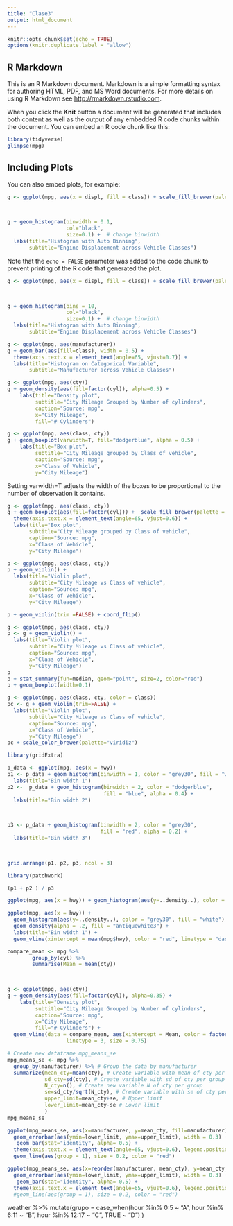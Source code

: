 ```yaml
---
title: "Clase3"
output: html_document
---
```


```r
knitr::opts_chunk$set(echo = TRUE)
options(knitr.duplicate.label = "allow")
```

## R Markdown

This is an R Markdown document. Markdown is a simple formatting syntax for authoring HTML, PDF, and MS Word documents. For more details on using R Markdown see <http://rmarkdown.rstudio.com>.

When you click the **Knit** button a document will be generated that includes both content as well as the output of any embedded R code chunks within the document. You can embed an R code chunk like this:

```r
library(tidyverse)
glimpse(mpg)
```

## Including Plots

You can also embed plots, for example:

```r
g <- ggplot(mpg, aes(x = displ, fill = class)) + scale_fill_brewer(palette = "Spectral")

 

g + geom_histogram(binwidth = 0.1, 
                   col="black", 
                   size=0.1) +  # change binwidth
  labs(title="Histogram with Auto Binning", 
       subtitle="Engine Displacement across Vehicle Classes") 
```

Note that the `echo = FALSE` parameter was added to the code chunk to prevent printing of the R code that generated the plot.

```r
g <- ggplot(mpg, aes(x = displ, fill = class)) + scale_fill_brewer(palette = "Spectral")

 

g + geom_histogram(bins = 10, 
                   col="black", 
                   size=0.1) +  # change binwidth
  labs(title="Histogram with Auto Binning", 
       subtitle="Engine Displacement across Vehicle Classes") 
```

```r
g <- ggplot(mpg, aes(manufacturer))
g + geom_bar(aes(fill=class), width = 0.5) +
  theme(axis.text.x = element_text(angle=65, vjust=0.7)) +
  labs(title="Histogram on Categorical Variable",
       subtitle="Manufacturer across Vehicle Classes")
```

```r
g <- ggplot(mpg, aes(cty))
g + geom_density(aes(fill=factor(cyl)), alpha=0.5) +
    labs(title="Density plot",
         subtitle="City Mileage Grouped by Number of cylinders",
         caption="Source: mpg",
         x="City Mileage",
         fill="# Cylinders")
```

```r
g <- ggplot(mpg, aes(class, cty))
g + geom_boxplot(varwidth=T, fill="dodgerblue", alpha = 0.5) +
    labs(title="Box plot",
         subtitle="City Mileage grouped by Class of vehicle",
         caption="Source: mpg",
         x="Class of Vehicle",
         y="City Mileage")
```
Setting varwidth=T adjusts the width of the boxes to be proportional to the number of observation it contains.

```r
g <- ggplot(mpg, aes(class, cty))
g + geom_boxplot(aes(fill=factor(cyl))) +  scale_fill_brewer(palette = "Spectral") +
  theme(axis.text.x = element_text(angle=65, vjust=0.6)) +
  labs(title="Box plot",
       subtitle="City Mileage grouped by Class of vehicle",
       caption="Source: mpg",
       x="Class of Vehicle",
       y="City Mileage")
```

```r
p <- ggplot(mpg, aes(class, cty))
p + geom_violin() +
  labs(title="Violin plot",
       subtitle="City Mileage vs Class of vehicle",
       caption="Source: mpg",
       x="Class of Vehicle",
       y="City Mileage")
```

```r
p + geom_violin(trim =FALSE) + coord_flip()
```

```r
g <- ggplot(mpg, aes(class, cty))
p <- g + geom_violin() +
  labs(title="Violin plot",
       subtitle="City Mileage vs Class of vehicle",
       caption="Source: mpg",
       x="Class of Vehicle",
       y="City Mileage")
p
p + stat_summary(fun=median, geom="point", size=2, color="red")
p + geom_boxplot(width=0.1)
```

```r
g <- ggplot(mpg, aes(class, cty, color = class))
pc <- g + geom_violin(trim=FALSE) +
  labs(title="Violin plot",
       subtitle="City Mileage vs Class of vehicle",
       caption="Source: mpg",
       x="Class of Vehicle",
       y="City Mileage")
pc + scale_color_brewer(palette="viridiz")
```

```r
library(gridExtra)
```

```r
p_data <- ggplot(mpg, aes(x = hwy))
p1 <- p_data + geom_histogram(binwidth = 1, color = "grey30", fill = "white") + 
  labs(title="Bin width 1")
p2 <-  p_data + geom_histogram(binwidth = 2, color = "dodgerblue", 
                               fill = "blue", alpha = 0.4) + 
  labs(title="Bin width 2")

 

p3 <- p_data + geom_histogram(binwidth = 2, color = "grey30", 
                              fill = "red", alpha = 0.2) + 
  labs(title="Bin width 3")

 

grid.arrange(p1, p2, p3, ncol = 3)
```

```r
library(patchwork)
```
```r
(p1 + p2 ) / p3
```

```r
ggplot(mpg, aes(x = hwy)) + geom_histogram(aes(y=..density..), color = "orange", fill = "white") +geom_density(alpha = .5, fill = "antiquewhite3") + labs(title="Bin width 1")
```


```r
ggplot(mpg, aes(x = hwy)) + 
  geom_histogram(aes(y=..density..), color = "grey30", fill = "white") +
  geom_density(alpha = .2, fill = "antiquewhite3") + 
  labs(title="Bin width 1") + 
  geom_vline(xintercept = mean(mpg$hwy), color = "red", linetype = "dashed")
```

```r
compare_mean <- mpg %>%
        group_by(cyl) %>%
        summarise(Mean = mean(cty))

 

g <- ggplot(mpg, aes(cty))
g + geom_density(aes(fill=factor(cyl)), alpha=0.35) + 
    labs(title="Density plot", 
         subtitle="City Mileage Grouped by Number of cylinders",
         caption="Source: mpg",
         x="City Mileage",
         fill="# Cylinders") + 
  geom_vline(data = compare_mean, aes(xintercept = Mean, color = factor(cyl)),
                   linetype = 3, size = 0.75)
```


```r
# Create new dataframe mpg_means_se
mpg_means_se <- mpg %>%
  group_by(manufacturer) %>% # Group the data by manufacturer
  summarize(mean_cty=mean(cty), # Create variable with mean of cty per group
            sd_cty=sd(cty), # Create variable with sd of cty per group
            N_cty=n(), # Create new variable N of cty per group
            se=sd_cty/sqrt(N_cty), # Create variable with se of cty per group
            upper_limit=mean_cty+se, # Upper limit
            lower_limit=mean_cty-se # Lower limit
            )
mpg_means_se
```

```r
ggplot(mpg_means_se, aes(x=manufacturer, y=mean_cty, fill=manufacturer)) +
  geom_errorbar(aes(ymin=lower_limit, ymax=upper_limit), width = 0.3) +
   geom_bar(stat="identity", alpha= 0.5) +
  theme(axis.text.x = element_text(angle=65, vjust=0.6), legend.position = "none") +
  geom_line(aes(group = 1), size = 0.2, color = "red")
```

```r
ggplot(mpg_means_se, aes(x=reorder(manufacturer, mean_cty), y=mean_cty, fill=manufacturer)) +
  geom_errorbar(aes(ymin=lower_limit, ymax=upper_limit), width = 0.3) +
   geom_bar(stat="identity", alpha= 0.5) +
  theme(axis.text.x = element_text(angle=65, vjust=0.6), legend.position = "none")# +
  #geom_line(aes(group = 1), size = 0.2, color = "red")
```

weather %>%
  mutate(grupo = case_when(hour %in% 0:5 ~ "A",
                           hour %in% 6:11 ~ "B",
                           hour %in% 12:17 ~ "C",
                           TRUE ~ "D")
  )